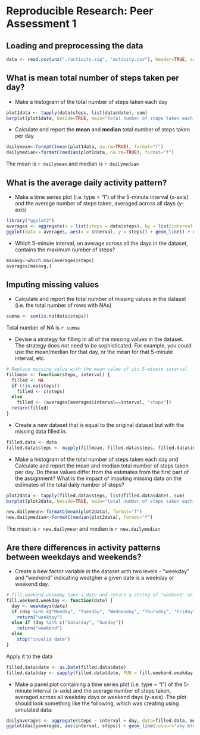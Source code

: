 # Reproducible Research: Peer Assessment 1


## Loading and preprocessing the data
```r
data <- read.csv(unz("./activity.zip", "activity.csv"), header=TRUE, sep=",", na.strings = "NA")
```


## What is mean total number of steps taken per day?
+ Make a histogram of the total number of steps taken each day
```r
plot1data <- tapply(data$steps, list(data$date), sum)
barplot(plot1data, beside=TRUE, main="total number of steps taken each day", col="red",ylab="Total number of steps", xlab="Date")
```

+ Calculate and report the **mean** and **median** total number of steps taken per day

```r
dailymean<-formatC(mean(plot1data, na.rm=TRUE), format="f")
dailymedian<-formatC(median(plot1data, na.rm=TRUE), format="f")
```
The mean is `r dailymean` and median is `r dailymedian`


## What is the average daily activity pattern?
+ Make a time series plot (i.e. type = "l") of the 5-minute interval (x-axis) and the average number of steps taken, averaged across all days (y-axis)

```r
library("ggplot2")
averages <- aggregate(x = list(steps = data$steps), by = list(interval = data$interval), FUN = mean, na.rm = TRUE)
ggplot(data = averages, aes(x = interval, y = steps)) + geom_line() + xlab("5-minute interval") + ylab("Average number of steps taken")
```

+ Which 5-minute interval, on average across all the days in the dataset, contains the maximum number of steps?

```r
maxavg<-which.max(averages$steps)
averages[maxavg,]
```


## Imputing missing values
+ Calculate and report the total number of missing values in the dataset (i.e. the total number of rows with NAs)

```r
sumna <- sum(is.na(data$steps)) 
```

Total number of NA is `r sumna`

+ Devise a strategy for filling in all of the missing values in the dataset. The strategy does not need to be sophisticated. For example, you could use the mean/median for that day, or the mean for that 5-minute interval, etc.

``` r
# Replace missing value with the mean value of its 5-minute interval
fillmean <- function(steps, interval) {
  filled <- NA
  if (!is.na(steps))
    filled <- c(steps)
  else
    filled <- (averages[averages$interval==interval, "steps"])
  return(filled)
}
```

+ Create a new dataset that is equal to the original dataset but with the missing data filled in.
```r
filled.data <- data
filled.data$steps <- mapply(fillmean, filled.data$steps, filled.data$interval)
```

+ Make a histogram of the total number of steps taken each day and Calculate and report the mean and median total number of steps taken per day. Do these values differ from the estimates from the first part of the assignment? What is the impact of imputing missing data on the estimates of the total daily number of steps?
```r
plot2data <- tapply(filled.data$steps, list(filled.data$date), sum)
barplot(plot2data, beside=TRUE, main="total number of steps taken each day", col="red",ylab="Total number of steps", xlab="Date")
```

```r
new.dailymean<-formatC(mean(plot2data), format="f")
new.dailymedian<-formatC(median(plot2data), format="f")
```
The mean is `r new.dailymean` and median is `r new.dailymedian`

## Are there differences in activity patterns between weekdays and weekends?
+ Create a bew factor variable in the dataset with two levels - "weekday" and "weekend" indicating weatgher a given date is a weekday or weekend day.

```r
# fill.weekend.weekday take a date and return a string of "weekend" or "weekday"
fill.weekend.weekday <- function(date) {
  day <- weekdays(date)
  if (day %in% c("Monday", "Tuesday", "Wednesday", "Thursday", "Friday")) 
    return("weekday") 
  else if (day %in% c("Saturday", "Sunday")) 
    return("weekend") 
  else 
    stop("invalid date")
}
```

Apply it to the data

```r
filled.data$date <- as.Date(filled.data$date)
filled.data$day <- sapply(filled.data$date, FUN = fill.weekend.weekday)
````

+ Make a panel plot containing a time series plot (i.e. type = "l") of the 5-minute interval (x-axis) and the average number of steps taken, averaged across all weekday days or weekend days (y-axis). The plot should look something like the following, which was creating using simulated data:

```r
dailyaverages <- aggregate(steps ~ interval + day, data=filled.data, mean)
ggplot(dailyaverages, aes(interval, steps)) + geom_line(colour="sky blue") + facet_grid(day ~ .) + xlab("5-minute interval") + ylab("Average number of steps taken")
````

